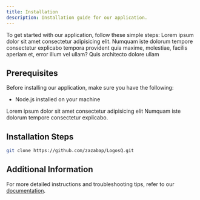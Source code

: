 ```yaml
---
title: Installation
description: Installation guide for our application.
---
```


To get started with our application, follow these simple steps:
Lorem ipsum dolor sit amet consectetur adipisicing elit. Numquam iste dolorum tempore consectetur explicabo tempora provident quia maxime, molestiae, facilis aperiam et, error illum vel ullam? Quis architecto dolore ullam

## Prerequisites

Before installing our application, make sure you have the following:

- Node.js installed on your machine

<Note title="Remember" type="danger">
  Lorem ipsum dolor sit amet consectetur adipisicing elit Numquam iste dolorum
  tempore consectetur explicabo.
</Note>

## Installation Steps

```bash
git clone https://github.com/zazabap/LogosQ.git
```

## Additional Information

For more detailed instructions and troubleshooting tips, refer to our [documentation](#).
